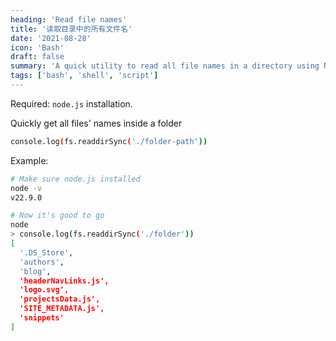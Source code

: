 ```yaml
---
heading: 'Read file names'
title: '读取目录中的所有文件名'
date: '2021-08-28'
icon: 'Bash'
draft: false
summary: 'A quick utility to read all file names in a directory using Node.js.'
tags: ['bash', 'shell', 'script']
---
```


Required: `node.js` installation.

Quickly get all files' names inside a folder

```bash
console.log(fs.readdirSync('./folder-path'))
```

Example:

```bash showLineNumbers
# Make sure node.js installed
node -v
v22.9.0

# Now it's good to go
node
> console.log(fs.readdirSync('./folder'))
[
  '.DS_Store',
  'authors',
  'blog',
  'headerNavLinks.js',
  'logo.svg',
  'projectsData.js',
  'SITE_METADATA.js',
  'snippets'
]
```
